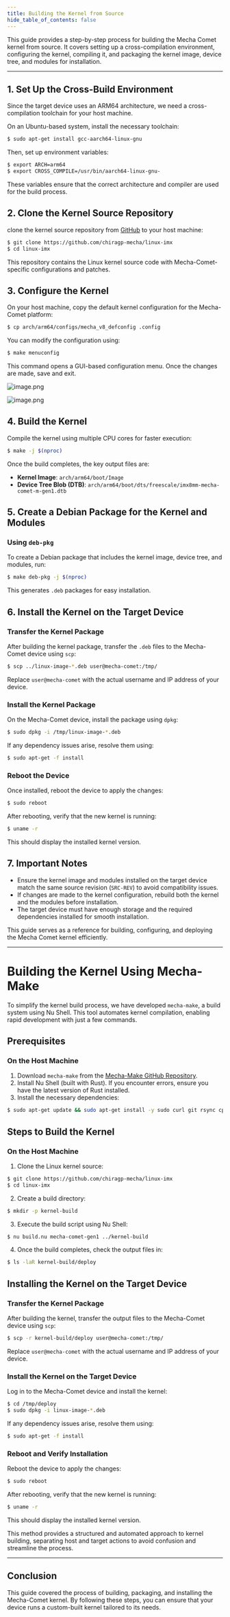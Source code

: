 ```yaml
---
title: Building the Kernel from Source
hide_table_of_contents: false
---
```


This guide provides a step-by-step process for building the Mecha Comet kernel from source. It covers setting up a cross-compilation environment, configuring the kernel, compiling it, and packaging the kernel image, device tree, and modules for installation.

---

## 1. Set Up the Cross-Build Environment

Since the target device uses an ARM64 architecture, we need a cross-compilation toolchain for your host machine.

On an Ubuntu-based system, install the necessary toolchain:

```bash
$ sudo apt-get install gcc-aarch64-linux-gnu
```

Then, set up environment variables:

```bash
$ export ARCH=arm64
$ export CROSS_COMPILE=/usr/bin/aarch64-linux-gnu-
```

These variables ensure that the correct architecture and compiler are used for the build process.

## 2. Clone the Kernel Source Repository

clone the kernel source repository from [GitHub](https://github.com/chiragp-mecha/linux-imx) to your host machine:

```bash
$ git clone https://github.com/chiragp-mecha/linux-imx
$ cd linux-imx

```

This repository contains the Linux kernel source code with Mecha-Comet-specific configurations and patches.

## 3. Configure the Kernel

On your host machine, copy the default kernel configuration for the Mecha-Comet platform:

```bash
$ cp arch/arm64/configs/mecha_v8_defconfig .config
```

You can modify the configuration using:

```bash
$ make menuconfig
```

This command opens a GUI-based configuration menu. Once the changes are made, save and exit.

![image.png](/assets/advanced/kernel-config-menu.png)

![image.png](/assets/advanced/kernel-config-save.png)

## 4. Build the Kernel

Compile the kernel using multiple CPU cores for faster execution:

```bash
$ make -j $(nproc)

```

Once the build completes, the key output files are:

- **Kernel Image**: `arch/arm64/boot/Image`
- **Device Tree Blob (DTB)**: `arch/arm64/boot/dts/freescale/imx8mm-mecha-comet-m-gen1.dtb`

## 5. Create a Debian Package for the Kernel and Modules

### Using `deb-pkg`

To create a Debian package that includes the kernel image, device tree, and modules, run:

```bash
$ make deb-pkg -j $(nproc)

```

This generates `.deb` packages for easy installation.

## 6. Install the Kernel on the Target Device

### Transfer the Kernel Package

After building the kernel package, transfer the `.deb` files to the Mecha-Comet device using `scp`:

```bash
$ scp ../linux-image-*.deb user@mecha-comet:/tmp/

```

Replace `user@mecha-comet` with the actual username and IP address of your device.

### Install the Kernel Package

On the Mecha-Comet device, install the package using `dpkg`:

```bash
$ sudo dpkg -i /tmp/linux-image-*.deb

```

If any dependency issues arise, resolve them using:

```bash
$ sudo apt-get -f install
```

### Reboot the Device

Once installed, reboot the device to apply the changes:

```bash
$ sudo reboot
```

After rebooting, verify that the new kernel is running:

```bash
$ uname -r
```

This should display the installed kernel version.

## 7. Important Notes

- Ensure the kernel image and modules installed on the target device match the same source revision (`SRC-REV`) to avoid compatibility issues.
- If changes are made to the kernel configuration, rebuild both the kernel and the modules before installation.
- The target device must have enough storage and the required dependencies installed for smooth installation.

This guide serves as a reference for building, configuring, and deploying the Mecha Comet kernel efficiently.

---

# Building the Kernel Using Mecha-Make

To simplify the kernel build process, we have developed `mecha-make`, a build system using Nu Shell. This tool automates kernel compilation, enabling rapid development with just a few commands.

## Prerequisites

### On the Host Machine

1. Download `mecha-make` from the [Mecha-Make GitHub Repository](https://github.com/mecha-org/mecha-make).
2. Install Nu Shell (built with Rust). If you encounter errors, ensure you have the latest version of Rust installed.
3. Install the necessary dependencies:

```bash
$ sudo apt-get update && sudo apt-get install -y sudo curl git rsync cpio

```

## Steps to Build the Kernel

### On the Host Machine

1. Clone the Linux kernel source:

```bash
$ git clone https://github.com/chiragp-mecha/linux-imx
$ cd linux-imx

```

2. Create a build directory:

```bash
$ mkdir -p kernel-build

```

3. Execute the build script using Nu Shell:

```bash
$ nu build.nu mecha-comet-gen1 ../kernel-build
```

4. Once the build completes, check the output files in:

```bash
$ ls -laR kernel-build/deploy
```

## Installing the Kernel on the Target Device

### Transfer the Kernel Package

After building the kernel, transfer the output files to the Mecha-Comet device using `scp`:

```bash
$ scp -r kernel-build/deploy user@mecha-comet:/tmp/
```

Replace `user@mecha-comet` with the actual username and IP address of your device.

### Install the Kernel on the Target Device

Log in to the Mecha-Comet device and install the kernel:

```bash
$ cd /tmp/deploy
$ sudo dpkg -i linux-image-*.deb
```

If any dependency issues arise, resolve them using:

```bash
$ sudo apt-get -f install
```

### Reboot and Verify Installation

Reboot the device to apply the changes:

```bash
$ sudo reboot
```

After rebooting, verify that the new kernel is running:

```bash
$ uname -r
```

This should display the installed kernel version.

This method provides a structured and automated approach to kernel building, separating host and target actions to avoid confusion and streamline the process.

---

## Conclusion

This guide covered the process of building, packaging, and installing the Mecha-Comet kernel. By following these steps, you can ensure that your device runs a custom-built kernel tailored to its needs.
